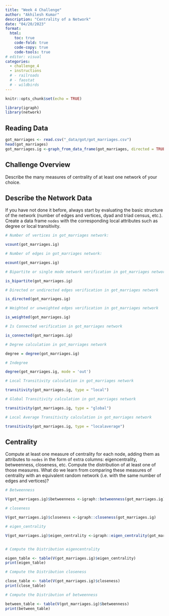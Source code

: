 ```yaml
---
title: "Week 4 Challenge"
author: "Akhilesh Kumar"
description: "Centrality of a Network"
date: "04/20/2023"
format:
  html:
    toc: true
    code-fold: true
    code-copy: true
    code-tools: true
# editor: visual
categories: 
  - challenge_4
  - instructions
  # - railroads
  # - faostat
  # - wildbirds
---
```


```r
knitr::opts_chunk$set(echo = TRUE)
```

```r
library(igraph)
library(network)

```

## Reading Data
```r
got_marriages <- read.csv("_data/got/got_marriages.csv")
head(got_marriages)
got_marriages.ig <-graph_from_data_frame(got_marriages, directed = TRUE)
```

## Challenge Overview

Describe the many measures of centrality of at least one network of your choice.


## Describe the Network Data

If you have not done it before, always start by evaluating the basic structure of the network (number of edges and vertices, dyad and triad census, etc.). Create a data frame `nodes` with the corresponding local attributes such as degree or local transitivity.

```r
# Number of vertices in got_marriages network:

vcount(got_marriages.ig)

# Number of edges in got_marriages network:

ecount(got_marriages.ig)

# Bipartite or single mode network verification in got_marriages network:

is_bipartite(got_marriages.ig)

# Directed or undirected edges verification in got_marriages network

is_directed(got_marriages.ig)

# Weighted or unweighted edges verification in got_marriages network

is_weighted(got_marriages.ig)

# Is Connected verification in got_marriages network

is_connected(got_marriages.ig)

# Degree calculation in got_marriages network

degree = degree(got_marriages.ig)

# Indegree

degree(got_marriages.ig, mode = 'out')

# Local Transitivity calculation in got_marriages network

transitivity(got_marriages.ig, type = "local")

# Global Transitivity calculation in got_marriages network

transitivity(got_marriages.ig, type = "global")

# Local Average Transitivity calculation in got_marriages network

transitivity(got_marriages.ig, type = "localaverage")

```

## Centrality

Compute at least one measure of centrality for each node, adding them as attributes to `nodes` in the form of extra columns: eigencentrality, betweenness, closeness, etc. Compute the distribution of at least one of those measures. What do we learn from comparing these measures of centrality with an equivalent random network (i.e. with the same number of edges and vertices)?

```r

# Betweenness

V(got_marriages.ig)$betweenness <-igraph::betweenness(got_marriages.ig)

# closeness

V(got_marriages.ig)$closeness <-igraph::closeness(got_marriages.ig)

# eigen_centrality

V(got_marriages.ig)$eigen_centrality <-igraph::eigen_centrality(got_marriages.ig)$vector


# Compute the Distribution eigencentrality

eigen_table <- table(V(got_marriages.ig)$eigen_centrality)
print(eigen_table)

# Compute the Distribution closeness

close_table <- table(V(got_marriages.ig)$closeness)
print(close_table)

# Compute the Distribution of betweenness

between_table <- table(V(got_marriages.ig)$betweenness)
print(between_table)


```



